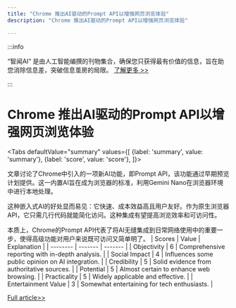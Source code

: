 ```yaml
---
title: "Chrome 推出AI驱动的Prompt API以增强网页浏览体验"
description: "Chrome 推出AI驱动的Prompt API以增强网页浏览体验"

---
```



:::info

“智闻AI“ 是由人工智能编撰的刊物集合，确保您只获得最有价值的信息，旨在助您消除信息差，突破信息茧房的局限。  [了解更多 >>](/)

:::

# Chrome 推出AI驱动的Prompt API以增强网页浏览体验


<Tabs
	defaultValue="summary"
	values={[
	{label: 'summary', value: 'summary'},
	{label: 'score', value: 'score'},
]}>
<TabItem value="summary">


文章讨论了Chrome中引入的一项新AI功能，即Prompt API，该功能通过早期预览计划提供。这一内置AI旨在成为浏览器的标准，利用Gemini Nano在浏览器环境中进行本地处理。

这种嵌入式AI的好处显而易见：它快速、成本效益高且用户友好。作为原生浏览器API，它只需几行代码就能简化访问。这种集成有望提高浏览效率和可访问性。

本质上，Chrome的Prompt API代表了将AI无缝集成到日常网络使用中的重要一步，使得高级功能对用户来说既可访问又简单明了。
</TabItem>
<TabItem value="score">
	| Scores     | Value   | Explanation |
	| -------- | ------- | ------- |
	| Objectivity  | 6    | Comprehensive reporting with in-depth analysis.    |
	| Social Impact | 4     | Influences some public opinion on AI integration.    |
	| Credibility    | 5    | Solid evidence from authoritative sources.    |
	| Potential    | 5    | Almost certain to enhance web browsing.    |
	| Practicality    | 5    | Widely applicable and effective.    |
	| Entertainment Value    | 3    | Somewhat entertaining for tech enthusiasts.    |
</TabItem>
</Tabs>

[Full article>>](https://hackernoon.com/a-voice-controlled-website-with-ai-embedded-in-chrome?source=rss)
